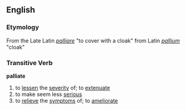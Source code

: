 ==English==
=== Etymology ===
From the Late Latin ''[[palliare]]'' "to cover with a cloak" from Latin ''[[pallium]]'' "cloak"

=== Transitive Verb ===
'''palliate'''
# to [[lessen]] the [[severity]] of; to [[extenuate]]
# to make seem less [[serious]]
# to [[relieve]] the [[symptoms]] of; to [[ameliorate]]
